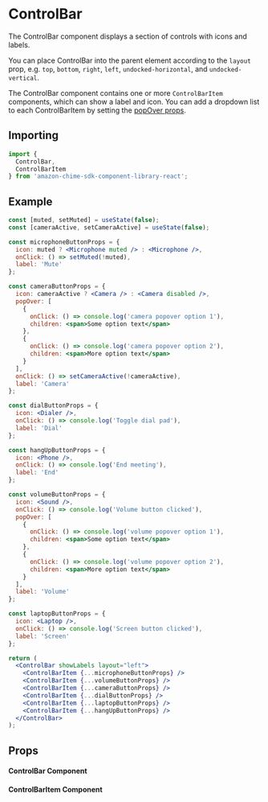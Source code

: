 

# ControlBar

The ControlBar component displays a section of controls with icons and labels.

You can place ControlBar into the parent element according to the `layout` prop, e.g. `top`, `bottom`, `right`, `left`, `undocked-horizontal`, and `undocked-vertical`.

The ControlBar component contains one or more `ControlBarItem` components, which can show a label and icon. You can add a dropdown list to each ControlBarItem by setting the [popOver props](/?path=/docs/ui-components-popover--basic-pop-over-menu).

## Importing

```javascript
import {
  ControlBar,
  ControlBarItem
} from 'amazon-chime-sdk-component-library-react';
```

## Example

<ThemeProvider theme={lightTheme}>
  <Preview>
    <div style={{height: '50vh'}}>
      <ControlBarForDocs />
    </div>
  </Preview>
</ThemeProvider>

```jsx
const [muted, setMuted] = useState(false);
const [cameraActive, setCameraActive] = useState(false);

const microphoneButtonProps = {
  icon: muted ? <Microphone muted /> : <Microphone />,
  onClick: () => setMuted(!muted),
  label: 'Mute'
};

const cameraButtonProps = {
  icon: cameraActive ? <Camera /> : <Camera disabled />,
  popOver: [
    {
      onClick: () => console.log('camera popover option 1'),
      children: <span>Some option text</span>
    },
    {
      onClick: () => console.log('camera popover option 2'),
      children: <span>More option text</span>
    }
  ],
  onClick: () => setCameraActive(!cameraActive),
  label: 'Camera'
};

const dialButtonProps = {
  icon: <Dialer />,
  onClick: () => console.log('Toggle dial pad'),
  label: 'Dial'
};

const hangUpButtonProps = {
  icon: <Phone />,
  onClick: () => console.log('End meeting'),
  label: 'End'
};

const volumeButtonProps = {
  icon: <Sound />,
  onClick: () => console.log('Volume button clicked'),
  popOver: [
    {
      onClick: () => console.log('volume popover option 1'),
      children: <span>Some option text</span>
    },
    {
      onClick: () => console.log('volume popover option 2'),
      children: <span>More option text</span>
    }
  ],
  label: 'Volume'
};

const laptopButtonProps = {
  icon: <Laptop />,
  onClick: () => console.log('Screen button clicked'),
  label: 'Screen'
};

return (
  <ControlBar showLabels layout="left">
    <ControlBarItem {...microphoneButtonProps} />
    <ControlBarItem {...volumeButtonProps} />
    <ControlBarItem {...cameraButtonProps} />
    <ControlBarItem {...dialButtonProps} />
    <ControlBarItem {...laptopButtonProps} />
    <ControlBarItem {...hangUpButtonProps} />
  </ControlBar>
);
```

## Props

#### ControlBar Component
<Props of={ControlBar} />

#### ControlBarItem Component
<Props of={ControlBarItem} />
